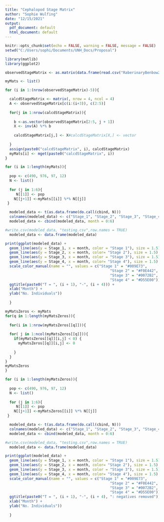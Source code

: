 ```yaml
---
title: "Cephalopod Stage Matrix"
author: "Sophie Wulfing"
date: "12/15/2021"
output:
  pdf_document: default
  html_document: default
---
```


```r
knitr::opts_chunk$set(echo = FALSE, warning = FALSE, message = FALSE)
setwd("C:/Users/sophi/Documents/UNH_Docs/Proposal")

library(matlib)
library(ggplot2)

observedStageMatrix <- as.matrix(data.frame(read.csv("RaberinaryBenbow2012Calcs.csv")))

```



```r

myMats <- list()

for (i in 1:(nrow(observedStageMatrix)-5)){

  calcdStageMatrix <- matrix(, nrow = 4, ncol = 4)
  A <- observedStageMatrix[c(i:(i+3)), c(2:5)]
  
  for(j in 1:nrow(calcdStageMatrix)){
    
    b <-as.vector(observedStageMatrix[2:5, j + 1])
    X <- inv(A) %*% b
    
    calcdStageMatrix[j,] <- X#calcdStageMatrix[X,] <- vector
    
  }
  assign(paste0("calcdStageMatrix", i), calcdStageMatrix)
  myMats[i] <- mget(paste0("calcdStageMatrix", i))
}
```



```r
for (i in 1:length(myMats)){
  
  pop <- c(490, 976, 97, 12)
  N <- list()
 
  for (j in 1:6){
     N[[1]] <- pop
    N[[j+1]] <-myMats[[i]] %*% N[[j]]
 }

  modeled_data <- t(as.data.frame(do.call(cbind, N)))
  colnames(modeled_data) <- c("Stage_1", "Stage_2", "Stage_3", "Stage_4")
  modeled_data <- cbind(modeled_data, month = 0:6)

#write.csv(modeled_data, "testing.csv",row.names = TRUE)
  modeled_data <- data.frame(modeled_data)

print(ggplot(modeled_data) + 
  geom_line(aes(y = Stage_1, x = month, color = "Stage 1"), size = 1.5) + 
  geom_line(aes(y = Stage_2, x = month, color= "Stage 2"), size = 1.5) +
  geom_line(aes(y = Stage_3, x = month, color = "Stage 3"), size = 1.5) + 
  geom_line(aes(y = Stage_4, x = month, color= "Stage 4"), size = 1.5) +
  scale_color_manual(name = "", values = c("Stage 1" = "#009E73",
                                                "Stage 2" = "#F0E442",
                                                "Stage 3" = "#0072B2",
                                                "Stage 4" = "#D55E00")) +
  ggtitle(paste0("T = ", (i + 1), "-", (i + 4))) +
  xlab("Month") +
  ylab("No. Individuals"))
    
  }

```



```r
myMatsZeros <- myMats
for(q in 1:length(myMatsZeros)){
  
  for(i in 1:nrow(myMatsZeros[[q]])){
  
  for( j in 1:ncol(myMatsZeros[[q]])){
    if(myMatsZeros[[q]][i,j] < 0) {
      myMatsZeros[[q]][i,j] <- 0
      
    }
  }
}
myMatsZeros
}

```



```r
for (i in 1:length(myMatsZeros)){
  
  pop <- c(490, 976, 97, 12)
  N <- list()
 
  for (j in 1:6){
     N[[1]] <- pop
    N[[j+1]] <-myMatsZeros[[i]] %*% N[[j]]
 }

  modeled_data <- t(as.data.frame(do.call(cbind, N)))
  colnames(modeled_data) <- c("Stage_1", "Stage_2", "Stage_3", "Stage_4")
  modeled_data <- cbind(modeled_data, month = 0:6)

#write.csv(modeled_data, "testing.csv",row.names = TRUE)
  modeled_data <- data.frame(modeled_data)

print(ggplot(modeled_data) + 
  geom_line(aes(y = Stage_1, x = month, color = "Stage 1"), size = 1.5) + 
  geom_line(aes(y = Stage_2, x = month, color= "Stage 2"), size = 1.5) +
  geom_line(aes(y = Stage_3, x = month, color = "Stage 3"), size = 1.5) + 
  geom_line(aes(y = Stage_4, x = month, color= "Stage 4"), size = 1.5) +
  scale_color_manual(name = "", values = c("Stage 1" = "#009E73",
                                                "Stage 2" = "#F0E442",
                                                "Stage 3" = "#0072B2",
                                                "Stage 4" = "#D55E00")) +
  ggtitle(paste0("T = ", (i + 1), "-", (i + 4), ": negatives removed")) +
  xlab("Month") +
  ylab("No. Individuals"))
    
  }

```